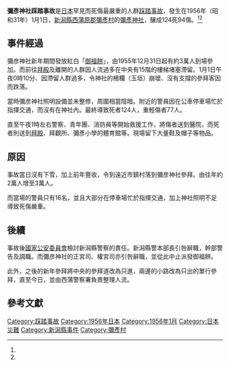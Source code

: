 {{Infobox event
| title             = 彌彥神社踩踏事故
| image             = Yahiko Shrine Accident.jpg
| caption           = 事發地點
| date              = 1956年（昭和31年）1月1日
| time              = 日本時間約午夜過後
| place             = [[新潟縣|新潟縣]][[西蒲原郡|西蒲原郡]][[彌彥村|彌彥村]]
| coordinates       = 日本新潟縣彌彥神社
| cause             = 
| reported injuries = 94<ref name="群集の流動と事故"/><ref name="mainichi"/>
| reported death(s) = 124<ref name="群集の流動と事故">{{cite journal|title=群集の流動と事故|last1=新井邦夫|last2=丸井信雄|url=https://core.ac.uk/download/pdf/235008914.pdf|page=14|journal=総合都市研究|volume=14号|date=1981|access-date=2021-04-30|archive-date=2021-04-30|archive-url=https://web.archive.org/web/20210430163745/https://core.ac.uk/download/pdf/235008914.pdf|dead-url=no}}</ref><ref name="mainichi">{{cite news |url=http://showa.mainichi.jp/news/1956/01/post-3475.html |title=弥彦神社で初詣で客将棋倒し |publisher=每日新聞社 |work=昭和每日 |date=約2008年或以前|archiveurl=https://web.archive.org/web/20150501110326/http://showa.mainichi.jp/news/1956/01/post-3475.html |archivedate=2015-05-01 }}</ref>
}}

'''彌彥神社踩踏事故'''是[[日本|日本]]罕見而死傷最嚴重的人群[[踩踏事故|踩踏事故]]，發生在1956年（昭和31年）1月1日，[[新潟縣|新潟縣]][[西蒲原郡|西蒲原郡]][[彌彥村|彌彥村]]的[[彌彥神社|彌彥神社]]，釀成124死94傷。<ref name="群集の流動と事故"/><ref name="mainichi"/>

==事件經過==
彌彦神社新年期間發放紅白「[[御福餅|御福餅]]」，由1955年12月31日起有約3萬人到場參加。而前往[[神社建築|拜殿]]及離開的人群因人流過多在中央有15階的樓梯堵塞滯留。1月1日午夜0時10分、因滯留人群過多，令神社的柵欄（玉垣）崩壞、沒有支撐的參拜客因而跌落。

當時彌彦神社照明設備並未整修，周圍相當陰暗。附近的警員因在公車停車場忙於指揮交通，而沒有在神社內。最終導致死者124人，重輕傷者77人。

直至午夜1時左右警察、青年團、消防員等開始救援工作，將傷者送到醫院，而死者則送到[[神社建築|拜殿]]、拜觀所、彌彥小學的體育館等。現場留下大量鞋及帽子等物品。

==原因==
事故當日沒有下雪，加上前年豐收，令到遠近市鎮村落到彌彦神社參拜。由往年約2萬人增至3萬人。

而當場的警員只有16名，並且大部分在停車場忙於指揮交通，加上神社照明不足導致死傷嚴重。

==後續==
事故後[[國家公安委員會|國家公安委員會]]檢討新潟縣警察的責任。新潟縣警本部長引咎辭職，幹部警告及調職。而彌彦神社的正宮司、權宮司亦引咎辭職，並從此中止派發御福餅。

此外，之後的新年參拜將中央的參拜道改為只進，兩邊的小路改為只出的單行參拜，直至今日，並由西蒲警察署負責整理人流。

==參考文獻==
{{reflist}}

{{踩踏事故}}
[[Category:踩踏事故|Category:踩踏事故]]
[[Category:1956年日本|Category:1956年日本]]
[[Category:1956年1月|Category:1956年1月]]
[[Category:日本災難|Category:日本災難]]
[[Category:新潟縣事件|Category:新潟縣事件]]
[[Category:彌彥村|Category:彌彥村]]